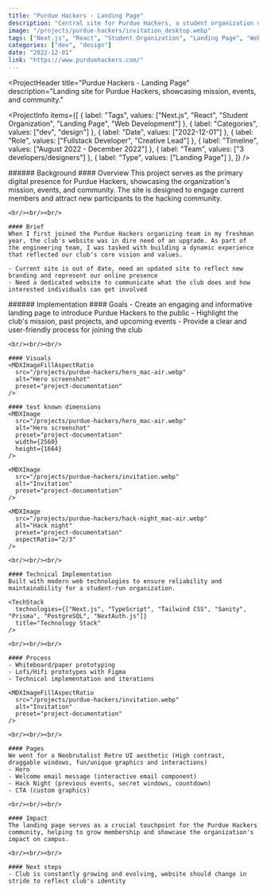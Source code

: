 ```yaml
---
title: "Purdue Hackers - Landing Page"
description: "Central site for Purdue Hackers, a student organization of more than 1000 members who build & ship kick-ass creative projects."
image: "/projects/purdue-hackers/invitation_desktop.webp"
tags: ["Next.js", "React", "Student Organization", "Landing Page", "Web Development"]
categories: ["dev", "design"]
date: "2022-12-01"
link: "https://www.purduehackers.com/"
---
```


<ProjectHeader
  title="Purdue Hackers - Landing Page"
  description="Landing site for Purdue Hackers, showcasing mission, events, and community."
>
  <ProjectInfo
    items={[
      { label: "Tags", values: ["Next.js", "React", "Student Organization", "Landing Page", "Web Development"] },
      { label: "Categories", values: ["dev", "design"] },
      { label: "Date", values: ["2022-12-01"] },
      { label: "Role", values: ["Fullstack Developer", "Creative Lead"] },
      { label: "Timeline", values: ["August 2022 - December 2022"] },
      { label: "Team", values: ["3 developers/designers"] },
      { label: "Type", values: ["Landing Page"] },
    ]}
  />
</ProjectHeader>

<SplitSection>
  <SectionColumn size={4}>
    ###### Background
  </SectionColumn>
  <SectionColumn size={12}>
    #### Overview
    This project serves as the primary digital presence for Purdue Hackers, showcasing the organization's mission, events, and community. The site is designed to engage current members and attract new participants to the hacking community.

    <br/><br/><br/>

    #### Brief
    When I first joined the Purdue Hackers organizing team in my freshman year, the club's website was in dire need of an upgrade. As part of the engineering team, I was tasked with building a dynamic experience that reflected our club's core vision and values.

    - Current site is out of date, need an updated site to reflect new branding and represent our online presence
    - Need a dedicated website to communicate what the club does and how interested individuals can get involved
  </SectionColumn>
  <SectionColumn size={2}>
  </SectionColumn>
</SplitSection>

<SplitSection>
  <SectionColumn size={4}>
    ###### Implementation
  </SectionColumn>
  <SectionColumn size={12}>
    #### Goals
    - Create an engaging and informative landing page to introduce Purdue Hackers to the public
    - Highlight the club's mission, past projects, and upcoming events
    - Provide a clear and user-friendly process for joining the club

    <br/><br/><br/>

    #### Visuals
    <MDXImageFillAspectRatio 
      src="/projects/purdue-hackers/hero_mac-air.webp" 
      alt="Hero screenshot" 
      preset="project-documentation"
    />

    #### test known dimensions
    <MDXImage
      src="/projects/purdue-hackers/hero_mac-air.webp" 
      alt="Hero screenshot" 
      preset="project-documentation"
      width={2560}
      height={1664}
    />

    <MDXImage 
      src="/projects/purdue-hackers/invitation.webp" 
      alt="Invitation" 
      preset="project-documentation"
    />

    <MDXImage
      src="/projects/purdue-hackers/hack-night_mac-air.webp" 
      alt="Hack night" 
      preset="project-documentation"
      aspectRatio="2/3"
    />

    <br/><br/><br/>

    #### Technical Implementation
    Built with modern web technologies to ensure reliability and maintainability for a student-run organization.

    <TechStack 
      technologies={["Next.js", "TypeScript", "Tailwind CSS", "Sanity", "Prisma", "PostgreSQL", "NextAuth.js"]}
      title="Technology Stack"
    />

    <br/><br/><br/>

    #### Process
    - Whiteboard/paper prototyping
    - Lofi/Hifi prototypes with Figma
    - Technical implementation and iterations

    <MDXImageFillAspectRatio 
      src="/projects/purdue-hackers/invitation.webp" 
      alt="Invitation" 
      preset="project-documentation"
    />

    <br/><br/><br/>

    #### Pages
    We went for a Neobrutalist Retro UI aesthetic (High contrast, draggable windows, fun/unique graphics and interactions)
    - Hero 
    - Welcome email message (interactive email component)
    - Hack Night (previous events, secret windows, countdown)
    - CTA (custom graphics)

    <br/><br/><br/>

    #### Impact
    The landing page serves as a crucial touchpoint for the Purdue Hackers community, helping to grow membership and showcase the organization's impact on campus.

    <br/><br/><br/>

    #### Next steps
    - Club is constantly growing and evolving, website should change in stride to reflect club's identity
  </SectionColumn>
  <SectionColumn size={2}>
  </SectionColumn>
</SplitSection>